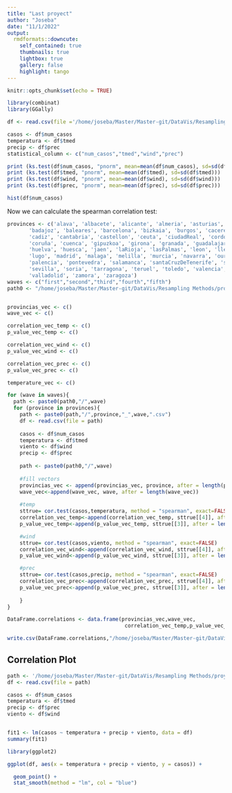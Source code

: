 ```yaml
---
title: "Last proyect"
author: "Joseba"
date: "11/1/2022"
output:
  rmdformats::downcute:
    self_contained: true
    thumbnails: true
    lightbox: true
    gallery: false
    highlight: tango
---
```


```r
knitr::opts_chunk$set(echo = TRUE)
```

```r
library(combinat)
library(GGally)
```
```r
df <- read.csv(file ='/home/joseba/Master/Master-git/DataVis/Resampling Methods/proyecto/data_waves/fourth/madrid_fourth.csv')

casos <- df$num_casos
temperatura <- df$tmed
precip <- df$prec
statistical_column <- c("num_casos","tmed","wind","prec")

print (ks.test(df$num_casos, "pnorm", mean=mean(df$num_casos), sd=sd(df$num_casos)))
print (ks.test(df$tmed, "pnorm", mean=mean(df$tmed), sd=sd(df$tmed)))
print (ks.test(df$wind, "pnorm", mean=mean(df$wind), sd=sd(df$wind)))
print (ks.test(df$prec, "pnorm", mean=mean(df$prec), sd=sd(df$prec)))

hist(df$num_casos)

```

Now we can calculate the spearman correlation test:

```r
provinces <- c('alava', 'albacete', 'alicante', 'almeria', 'asturias', 'avila',
       'badajoz', 'baleares', 'barcelona', 'bizkaia', 'burgos', 'caceres',
       'cadiz', 'cantabria', 'castellon', 'ceuta', 'ciudadReal', 'cordoba',
       'coruña', 'cuenca', 'gipuzkoa', 'girona', 'granada', 'guadalajara',
       'huelva', 'huesca', 'jaen', 'laRioja', 'lasPalmas', 'leon', 'lleida',
       'lugo', 'madrid', 'malaga', 'melilla', 'murcia', 'navarra', 'ourense',
       'palencia', 'pontevedra', 'salamanca', 'santaCruzDeTenerife', 'segovia',
       'sevilla', 'soria', 'tarragona', 'teruel', 'toledo', 'valencia',
       'valladolid', 'zamora', 'zaragoza')
waves <- c("first","second","third","fourth","fifth")
path0 <- "/home/joseba/Master/Master-git/DataVis/Resampling Methods/proyecto/data_waves"


provincias_vec <- c()
wave_vec <- c()

correlation_vec_temp <- c()
p_value_vec_temp <- c()

correlation_vec_wind <- c()
p_value_vec_wind <- c()

correlation_vec_prec <- c()
p_value_vec_prec <- c()

temperature_vec <- c()

for (wave in waves){
  path <- paste0(path0,"/",wave)
  for (province in provinces){
    path <- paste0(path,"/",province,"_",wave,".csv")
    df <- read.csv(file = path)
    
    casos <- df$num_casos
    temperatura <- df$tmed
    viento <- df$wind
    precip <- df$prec
   
    path <- paste0(path0,"/",wave)
    
    #fill vectors
    provincias_vec <- append(provincias_vec, province, after = length(provincias_vec))
    wave_vec<-append(wave_vec, wave, after = length(wave_vec))
    
    #temp 
    sttrue= cor.test(casos,temperatura, method = "spearman", exact=FALSE)
    correlation_vec_temp<-append(correlation_vec_temp, sttrue[[4]], after = length(correlation_vec_temp))
    p_value_vec_temp<-append(p_value_vec_temp, sttrue[[3]], after = length(p_value_vec_temp))

    #wind
    sttrue= cor.test(casos,viento, method = "spearman", exact=FALSE)
    correlation_vec_wind<-append(correlation_vec_wind, sttrue[[4]], after = length(correlation_vec_wind))
    p_value_vec_wind<-append(p_value_vec_wind, sttrue[[3]], after = length(p_value_vec_wind))

    #prec
    sttrue= cor.test(casos,precip, method = "spearman", exact=FALSE)
    correlation_vec_prec<-append(correlation_vec_prec, sttrue[[4]], after = length(correlation_vec_prec))
    p_value_vec_prec<-append(p_value_vec_prec, sttrue[[3]], after = length(p_value_vec_prec))
    
    }
}

DataFrame.correlations <- data.frame(provincias_vec,wave_vec,
                                      correlation_vec_temp,p_value_vec_temp,correlation_vec_wind,p_value_vec_wind, correlation_vec_prec,p_value_vec_prec)    

write.csv(DataFrame.correlations,"/home/joseba/Master/Master-git/DataVis/Resampling Methods/proyecto/R/Spearman.csv", row.names = FALSE)
```
## Correlation Plot

```r

path <- '/home/joseba/Master/Master-git/DataVis/Resampling Methods/proyecto/data_waves/second/jaen_second.csv'
df <- read.csv(file = path)

casos <- df$num_casos
temperatura <- df$tmed
precip <- df$prec
viento <- df$wind


fit1 <- lm(casos ~ temperatura + precip + viento, data = df)
summary(fit1)
```

```r
library(ggplot2)

ggplot(df, aes(x = temperatura + precip + viento, y = casos)) + 

  geom_point() +
  stat_smooth(method = "lm", col = "blue")
```

